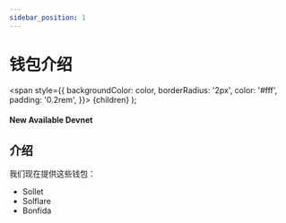 ```yaml
---
sidebar_position: 1
---
```


# 钱包介绍

  <span
    style={{
      backgroundColor: color,
      borderRadius: '2px',
      color: '#fff',
      padding: '0.2rem',
    }}>
    {children}
  </span>
);

#### New Available <Highlight color="#25c2a0">Devnet</Highlight>

## 介绍
我们现在提供这些钱包：
- Sollet
- Solflare
- Bonfida